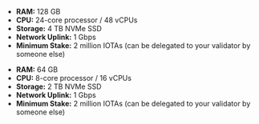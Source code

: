 <Tabs groupId="networks">

<TabItem label="Mainnet" value="mainnet">

- **RAM:** 128 GB
- **CPU:** 24-core processor / 48 vCPUs
- **Storage:** 4 TB NVMe SSD
- **Network Uplink:** 1 Gbps
- **Minimum Stake:** 2 million IOTAs (can be delegated to your validator by someone else)

</TabItem>

<TabItem label="Testnet" value="testnet">

- **RAM:** 64 GB
- **CPU:** 8-core processor / 16 vCPUs
- **Storage:** 2 TB NVMe SSD
- **Network Uplink:** 1 Gbps
- **Minimum Stake:** 2 million IOTAs (can be delegated to your validator by someone else)

</TabItem>

</Tabs>